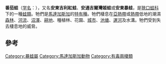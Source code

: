 {{NoteTA|G1=LS}}
{{Speciesbox
| name = 番茄蛙
| image = Dyscophus antongilii02.jpg
| image_width = 250px
| status = NT
| status_system = IUCN3.1
| status_ref = <ref name=IUCN>{{IUCN2009|assessors=Christopher Raxworthy, Miguel Vences, Franco Andreone, Ronald Nussbaum|year=2004|title=Dyscophus antongilii|id=6937|downloaded=2009-07-13}}</ref>
| genus = Dyscophus
| species = antongilii
| authority = [[Alfred_Grandidier|Grandidier]], 1877
}}

'''番茄蛙'''（[[学名|学名]]：''{{lang|la|Dyscophus antongilii}}''），又名'''安東吉利紅蛙'''、'''安通吉爾灣姬蛙'''或'''安東暴蛙'''，是[[狹口蛙科|狹口蛙科]]下的一種[[蛙類|蛙類]]。牠們是[[馬達加斯加|馬達加斯加]]的[[特有種|特有種]]。牠們棲息在[[亞熱帶|亞熱帶]]或[[熱帶|熱帶]]低地的潮濕[[森林|森林]]、[[河流|河流]]、[[沼澤|沼澤]]、[[耕地|耕地]]、種植林、花園、[[城市|城市]]、[[池塘|池塘]]、[[運河|運河]]及水溝。牠們受到失去棲息地的威脅。

==參考==
{{reflist}}
{{Taxonbar|from=Q226081}}

[[Category:暴蛙屬|Category:暴蛙屬]]
[[Category:馬達加斯加動物|Category:馬達加斯加動物]]
[[Category:有毒兩棲類|Category:有毒兩棲類]]